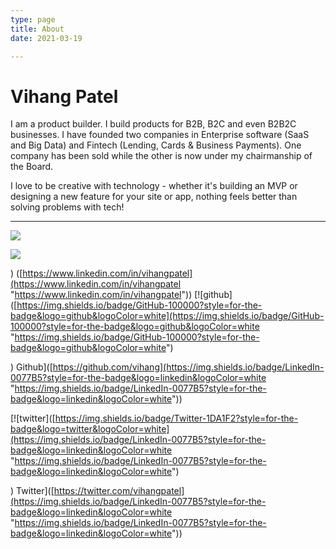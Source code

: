 ```yaml
---
type: page
title: About
date: 2021-03-19

---
```

# Vihang Patel

I am a product builder. I build products for B2B, B2C and even B2B2C businesses. I have founded two companies in Enterprise software (SaaS and Big Data) and Fintech (Lending, Cards & Business Payments). One company has been sold while the other is now under my chairmanship of the Board.

I love to be creative with technology - whether it's building an MVP or designing a new feature for your site or app, nothing feels better than solving problems with tech!

***

![](/uploads/68747470733a2f2f696d672e736869656c64732e696f2f62616467652f4c696e6b6564496e2d3030373742353f7374796c653d666f722d7468652d6261646765266c6f676f3d6c696e6b6564696e266c6f676f436f6c6f723d7768697465.svg)

![](/uploads/68747470733a2f2f696d672e736869656c64732e696f2f62616467652f4769744875622d3130303030303f7374796c653d666f722d7468652d6261646765266c6f676f3d676974687562266c6f676f436f6c6f723d7768697465.svg) 

) ([https://www.linkedin.com/in/vihangpatel](https://www.linkedin.com/in/vihangpatel "https://www.linkedin.com/in/vihangpatel")) \[!\[github\]([https://img.shields.io/badge/GitHub-100000?style=for-the-badge&logo=github&logoColor=white](https://img.shields.io/badge/GitHub-100000?style=for-the-badge&logo=github&logoColor=white "https://img.shields.io/badge/GitHub-100000?style=for-the-badge&logo=github&logoColor=white")

) Github\]([https://github.com/vihang](https://img.shields.io/badge/LinkedIn-0077B5?style=for-the-badge&logo=linkedin&logoColor=white "https://img.shields.io/badge/LinkedIn-0077B5?style=for-the-badge&logo=linkedin&logoColor=white"))

\[!\[twitter\]([https://img.shields.io/badge/Twitter-1DA1F2?style=for-the-badge&logo=twitter&logoColor=white](https://img.shields.io/badge/LinkedIn-0077B5?style=for-the-badge&logo=linkedin&logoColor=white "https://img.shields.io/badge/LinkedIn-0077B5?style=for-the-badge&logo=linkedin&logoColor=white")

) Twitter\]([https://twitter.com/vihangpatel](https://img.shields.io/badge/LinkedIn-0077B5?style=for-the-badge&logo=linkedin&logoColor=white "https://img.shields.io/badge/LinkedIn-0077B5?style=for-the-badge&logo=linkedin&logoColor=white"))